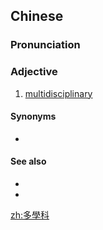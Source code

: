 {{also|多学科}}
==Chinese==
{{zh-forms|s=多学科|type=12}}

===Pronunciation===
{{zh-pron
|m=duōxuékē
|c=do1 hok6 fo1
|cat=a
}}

===Adjective===
{{zh-adj}}

# [[multidisciplinary]]

====Synonyms====
* {{zh-l|多科目}}

====See also====
* {{zh-l|科際}}
* {{zh-l|跨學科}}

[[zh:多學科]]